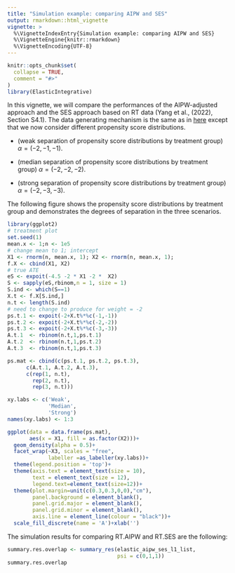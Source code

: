 ```yaml
---
title: "Simulation example: comparing AIPW and SES"
output: rmarkdown::html_vignette
vignette: >
  %\VignetteIndexEntry{Simulation example: comparing AIPW and SES}
  %\VignetteEngine{knitr::rmarkdown}
  %\VignetteEncoding{UTF-8}
---
```


```r
knitr::opts_chunk$set(
  collapse = TRUE,
  comment = "#>"
)
library(ElasticIntegrative)
```
In this vignette, we will compare the performances of the AIPW-adjusted approach and the SES approach based on RT data (Yang et al., (2022), Section S4.1). The data generating mechanism is the same as in [here](sim_psi011_111.html) except
that we now consider different propensity score distributions. 

* (weak separation of propensity score distributions by treatment group) $\alpha = (-2,-1,-1)$.

* (median separation of propensity score distributions by treatment group) $\alpha = (-2,-2,-2)$.

* (strong separation of propensity score distributions by treatment group) $\alpha = (-2,-3,-3)$.

The following figure shows the propensity score distributions by treatment group and demonstrates the degrees of separation in the three scenarios. 
```r
library(ggplot2)
# treatment plot
set.seed(1)
mean.x <- 1;n <- 1e5
# change mean to 1; intercept
X1 <- rnorm(n, mean.x, 1); X2 <- rnorm(n, mean.x, 1);
f.X <- cbind(X1, X2)
# true ATE
eS <- expoit(-4.5 -2 * X1 -2 *  X2)
S <- sapply(eS,rbinom,n = 1, size = 1)
S.ind <- which(S==1)
X.t <- f.X[S.ind,]
n.t <- length(S.ind)
# need to change to produce for weight = -2
ps.t.1 <- expoit(-2+X.t%*%c(-1,-1))
ps.t.2 <- expoit(-2+X.t%*%c(-2,-2))
ps.t.3 <- expoit(-2+X.t%*%c(-3,-3))
A.t.1  <- rbinom(n.t,1,ps.t.1)
A.t.2  <- rbinom(n.t,1,ps.t.2)
A.t.3  <- rbinom(n.t,1,ps.t.3)

ps.mat <- cbind(c(ps.t.1, ps.t.2, ps.t.3),
      c(A.t.1, A.t.2, A.t.3),
      c(rep(1, n.t),
        rep(2, n.t),
        rep(3, n.t)))

xy.labs <- c('Weak',
             'Median',
             'Strong')
names(xy.labs) <- 1:3

ggplot(data = data.frame(ps.mat),
       aes(x = X1, fill = as.factor(X2)))+
  geom_density(alpha = 0.5)+
  facet_wrap(~X3, scales = "free",
             labeller =as_labeller(xy.labs))+
  theme(legend.position = 'top')+
  theme(axis.text = element_text(size = 10),
        text = element_text(size = 12),
        legend.text=element_text(size=12))+
  theme(plot.margin=unit(c(0.3,0.3,0,0),"cm"),
        panel.background = element_blank(),
        panel.grid.major = element_blank(),
        panel.grid.minor = element_blank(),
        axis.line = element_line(colour = "black"))+
  scale_fill_discrete(name = 'A')+xlab('')
```

The simulation results for comparing RT.AIPW and RT.SES are the following:
```r
summary.res.overlap <- summary_res(elastic_aipw_ses_l1_list,
                                   psi = c(0,1,1))
summary.res.overlap

```
